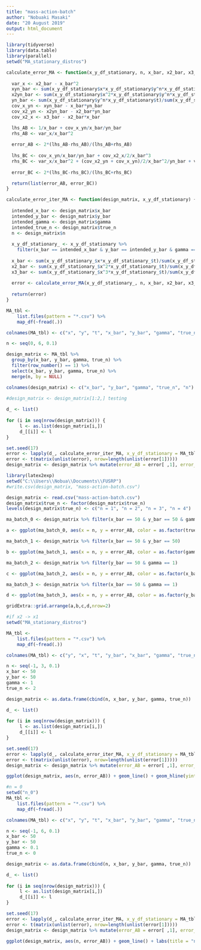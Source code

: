 ---
title: "mass-action-batch"
author: "Nobuaki Masaki"
date: "20 August 2019"
output: html_document
---

```{r}
library(tidyverse)
library(data.table)
library(parallel)
setwd("MA_stationary_distros")

calculate_error_MA <- function(x_y_df_stationary, n, x_bar, x2_bar, x3_bar) {
  
  var_x <- x2_bar - x_bar^2
  xyn_bar <- sum(x_y_df_stationary$x*x_y_df_stationary$y^n*x_y_df_stationary$t)/sum(x_y_df_stationary$t)
  x2yn_bar <- sum(x_y_df_stationary$x^2*x_y_df_stationary$y^n*x_y_df_stationary$t)/sum(x_y_df_stationary$t)
  yn_bar <- sum(x_y_df_stationary$y^n*x_y_df_stationary$t)/sum(x_y_df_stationary$t)
  cov_x_yn <- xyn_bar - x_bar*yn_bar
  cov_x2_yn <- x2yn_bar - x2_bar*yn_bar
  cov_x2_x <- x3_bar - x2_bar*x_bar

  lhs_AB <- 1/x_bar + cov_x_yn/x_bar/yn_bar
  rhs_AB <- var_x/x_bar^2
  
  error_AB <- 2*(lhs_AB-rhs_AB)/(lhs_AB+rhs_AB)
  
  lhs_BC <- cov_x_yn/x_bar/yn_bar + cov_x2_x/2/x_bar^3
  rhs_BC <- var_x/x_bar^2 + (cov_x2_yn + cov_x_yn)/2/x_bar^2/yn_bar + var_x/2/x_bar^3 
    
  error_BC <- 2*(lhs_BC-rhs_BC)/(lhs_BC+rhs_BC)

  return(list(error_AB, error_BC))
}

calculate_error_iter_MA <- function(design_matrix, x_y_df_stationary) {
  
  intended_x_bar <- design_matrix$x_bar
  intended_y_bar <- design_matrix$y_bar
  intended_gamma <- design_matrix$gamma
  intended_true_n <- design_matrix$true_n
  n <- design_matrix$n
  
  x_y_df_stationary_ <- x_y_df_stationary %>% 
    filter(x_bar == intended_x_bar & y_bar == intended_y_bar & gamma == intended_gamma & true_n == intended_true_n)
  
  x_bar <- sum(x_y_df_stationary_$x*x_y_df_stationary_$t)/sum(x_y_df_stationary_$t)
  x2_bar <- sum(x_y_df_stationary_$x^2*x_y_df_stationary_$t)/sum(x_y_df_stationary_$t)
  x3_bar <- sum(x_y_df_stationary_$x^3*x_y_df_stationary_$t)/sum(x_y_df_stationary_$t)
  
  error <- calculate_error_MA(x_y_df_stationary_, n, x_bar, x2_bar, x3_bar)
  
  return(error)
}

MA_tbl <- 
    list.files(pattern = "*.csv") %>% 
    map_df(~fread(.))

colnames(MA_tbl) <- c("x", "y", "t", "x_bar", "y_bar", "gamma", "true_n")
```

```{r}
n <- seq(0, 6, 0.1)

design_matrix <- MA_tbl %>% 
  group_by(x_bar, y_bar, gamma, true_n) %>% 
  filter(row_number() == 1) %>%
  select(x_bar, y_bar, gamma, true_n) %>%
  merge(n, by = NULL)

colnames(design_matrix) <- c("x_bar", "y_bar", "gamma", "true_n", "n")

#design_matrix <- design_matrix[1:2,] testing
 
d_ <- list()
    
for (i in seq(nrow(design_matrix))) {
     l <- as.list(design_matrix[i,])
     d_[[i]] <- l
}

set.seed(17)
error <- lapply(d_, calculate_error_iter_MA, x_y_df_stationary = MA_tbl)
error <- t(matrix(unlist(error), nrow=length(unlist(error[1]))))
design_matrix <- design_matrix %>% mutate(error_AB = error[ ,1], error_BC = error[,2])
```

```{r}
library(latex2exp)
setwd("C:\\Users\\Nobua\\Documents\\FUSRP")
#write.csv(design_matrix, "mass-action-batch.csv")

design_matrix <- read.csv("mass-action-batch.csv")
design_matrix$true_n <- factor(design_matrix$true_n)
levels(design_matrix$true_n) <- c("n = 1", "n = 2", "n = 3", "n = 4")

ma_batch_0 <- design_matrix %>% filter(x_bar == 50 & y_bar == 50 & gamma == 1)

a <- ggplot(ma_batch_0, aes(x = n, y = error_AB, color = as.factor(true_n))) + geom_line() + scale_color_discrete(name = "") + geom_hline(yintercept = 0) + labs(x = "Tested Exponent n", y = "Variance Invariant Error", caption = TeX("$<x_1> = 50$, $<x_2> = 50$, $\\beta_1 = 1$"), tag = "A") + theme_bw() + theme(text = element_text(size=15))

ma_batch_1 <- design_matrix %>% filter(x_bar == 50 & y_bar == 50)

b <- ggplot(ma_batch_1, aes(x = n, y = error_AB, color = as.factor(gamma))) + geom_line() + scale_color_discrete(name = TeX("$\\beta_1$")) + facet_wrap(vars(true_n)) + geom_hline(yintercept = 0) + labs(x = "Tested Exponent n", y = "Variance Invariant Error", caption = TeX("$<x_1> = 50$, $<x_2> = 50$"), tag = "B") + theme_bw() + theme(text = element_text(size=15))

ma_batch_2 <- design_matrix %>% filter(y_bar == 50 & gamma == 1)

c <- ggplot(ma_batch_2, aes(x = n, y = error_AB, color = as.factor(x_bar))) + geom_line() + scale_color_discrete(name = "<x_2>") + facet_wrap(vars(true_n)) + geom_hline(yintercept = 0) + labs(x = "Tested Exponent n", y = "Variance Invariant Error", caption = TeX("$<x_1> = 50$, $\\beta = 1$"), tag = "C") + theme_bw() + theme(text = element_text(size=15))

ma_batch_3 <- design_matrix %>% filter(x_bar == 50 & gamma == 1)

d <- ggplot(ma_batch_3, aes(x = n, y = error_AB, color = as.factor(y_bar))) + geom_line() + scale_color_discrete(name = TeX("$<x_1>$")) + facet_wrap(vars(true_n)) + geom_hline(yintercept = 0) + labs(x = "Tested Exponent n", y = "Variance Invariant Error", caption = TeX("$<x_2> = 50$, $\\beta_1 = 1$"), tag = "D") + theme_bw() + theme(text = element_text(size=15))

gridExtra::grid.arrange(a,b,c,d,nrow=2)
```

```{r}
#if x2 -> x1
setwd("MA_stationary_distros")

MA_tbl <- 
    list.files(pattern = "*.csv") %>% 
    map_df(~fread(.))

colnames(MA_tbl) <- c("y", "x", "t", "y_bar", "x_bar", "gamma", "true_n")

n <- seq(-1, 3, 0.1)
x_bar <- 50
y_bar <- 50
gamma <- 1
true_n <- 2

design_matrix <- as.data.frame(cbind(n, x_bar, y_bar, gamma, true_n))

d_ <- list()
    
for (i in seq(nrow(design_matrix))) {
     l <- as.list(design_matrix[i,])
     d_[[i]] <- l
}

set.seed(17)
error <- lapply(d_, calculate_error_iter_MA, x_y_df_stationary = MA_tbl)
error <- t(matrix(unlist(error), nrow=length(unlist(error[1]))))
design_matrix <- design_matrix %>% mutate(error_AB = error[ ,1], error_BC = error[,2])
```

```{r}
ggplot(design_matrix, aes(n, error_AB)) + geom_line() + geom_hline(yintercept = 0) + geom_vline(xintercept = 0) + labs(title = TeX("If $x_2 \\rightarrow x_1$"), x = "Tested Exponent n", y = "Variance Invariant Error", caption = TeX("$<x_1> = 50$, $<x_2> = 50$, $\\beta_1 = 1$, $n = 2$")) + theme_bw() + theme(text = element_text(size=20), plot.title = element_text(hjust = 0.5))
```

```{r}
#n = 0
setwd("n_0")
MA_tbl <- 
    list.files(pattern = "*.csv") %>% 
    map_df(~fread(.))

colnames(MA_tbl) <- c("x", "y", "t", "x_bar", "y_bar", "gamma", "true_n")

n <- seq(-1, 6, 0.1)
x_bar <- 50
y_bar <- 50
gamma <- 0.1
true_n <- 0

design_matrix <- as.data.frame(cbind(n, x_bar, y_bar, gamma, true_n))

d_ <- list()
    
for (i in seq(nrow(design_matrix))) {
     l <- as.list(design_matrix[i,])
     d_[[i]] <- l
}

set.seed(17)
error <- lapply(d_, calculate_error_iter_MA, x_y_df_stationary = MA_tbl)
error <- t(matrix(unlist(error), nrow=length(unlist(error[1]))))
design_matrix <- design_matrix %>% mutate(error_AB = error[ ,1], error_BC = error[,2])
```

```{r}
ggplot(design_matrix, aes(n, error_AB)) + geom_line() + labs(title = "n = 0", x = "Tested Exponent n", y = "Variance Invariant Error", caption = TeX("$<x_1> = 50$, $<x_2> = 50$, $\\beta_1 = 1$")) + theme_bw() + theme(text = element_text(size=20), plot.title = element_text(hjust = 0.5)) + ylim(-1, 1)
```


